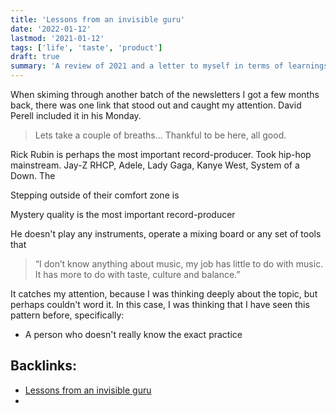 ```yaml
---
title: 'Lessons from an invisible guru'
date: '2022-01-12'
lastmod: '2021-01-12'
tags: ['life', 'taste', 'product']
draft: true
summary: 'A review of 2021 and a letter to myself in terms of learnings, progress and what future holds for the next chunk of the journey.'
---
```


When skiming through another batch of the newsletters I got a few months back, there was one link that stood out and caught my attention. David Perell included it in his Monday.

> Lets take a couple of breaths... Thankful to be here, all good.

Rick Rubin is perhaps the most important record-producer. Took hip-hop mainstream. Jay-Z RHCP, Adele, Lady Gaga, Kanye West, System of a Down. The

Stepping outside of their comfort zone is

Mystery quality is the most important record-producer

He doesn't play any instruments, operate a mixing board or any set of tools that

> “I don’t know anything about music, my job has little to do with music. It has more to do with taste, culture and balance.”

It catches my attention, because I was thinking deeply about the topic, but perhaps couldn't word it. In this case, I was thinking that I have seen this pattern before, specifically:

- A person who doesn't really know the exact practice

## Backlinks:

- [Lessons from an invisible guru](/blog/2022-01-30-lessons-from-rick-rubin.mdx)
-
